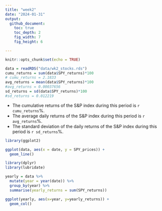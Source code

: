 ```yaml
---
title: "week2"
date: "2024-01-31"
output: 
  github_document:
    toc: true
    toc_depth: 2
    fig_width: 7
    fig_height: 6

---
```


```r
knitr::opts_chunk$set(echo = TRUE)
```

```r
data = readRDS("data/wk2_stocks.rds")
cumu_returns = sum(data$SPY_returns)*100
# cumu_returns = 2.1833
avg_returns = mean(data$SPY_returns)*100
#avg_returns = 0.00037656
sd_returns = sd(data$SPY_returns)*100
#sd_returns = 0.012219

```

+ The cumulative returns of the S&P index during this period is `r cumu_returns`%.
+ The average daily returns of the S&P index during this period is `r avg_returns`%.
+ The standard deviation of the daily returns of the S&P index during this period is `r sd_returns`%.


```r
library(ggplot2)

ggplot(data, aes(x = date, y = SPY_prices)) +
  geom_line()

```


```r

library(dplyr)
library(lubridate)

yearly = data %>% 
  mutate(year = year(date)) %>% 
  group_by(year) %>% 
  summarise(yearly_returns = sum(SPY_returns))

ggplot(yearly, aes(x=year, y=yearly_returns)) +
  geom_col()
```